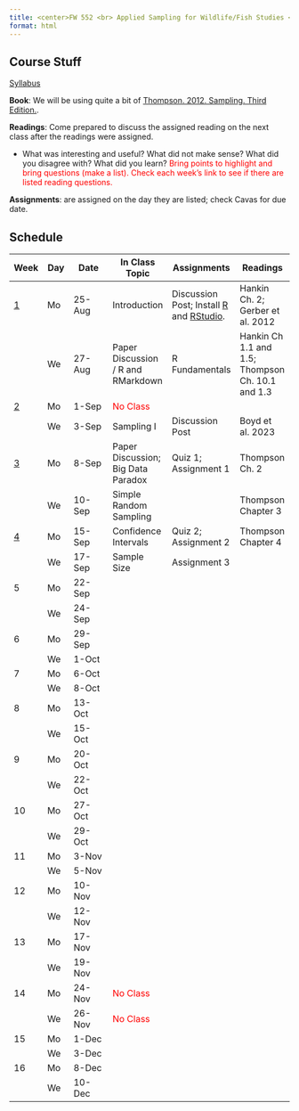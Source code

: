 ```yaml
---
title: <center>FW 552 <br> Applied Sampling for Wildlife/Fish Studies <br> (Fall 2025)</center>
format: html
---
```

## Course Stuff

```{=html}
<title>Schedule</title>
<style type="text/css">

code.r{
  font-size: 30px;
}
</style>

<a href="/FW552/Syllabus.qmd">Syllabus</a></p>
```

**Book**: We will be using quite a bit of [Thompson. 2012. Sampling. Third Edition.](Sampling - 2012 - Thompson.pdf).

**Readings**: Come prepared to discuss the assigned reading on the next class after the readings were assigned. 

- What was interesting and useful? What did not make sense? What did you disagree with? What did you learn? <span style="color:red">Bring points to highlight and bring questions (make a list). Check each week's link to see if there are listed reading questions.</span>

**Assignments**: are assigned on the day they are listed; check Cavas for due date.



  

## Schedule 

Week                                |	Day|	Date     | 	In Class Topic                         | Assignments           |	   Readings                                                
-                                   | -- | -----     |----                  | ----  |----                                  
<a href="/FW552/week1.qmd">1</a>    | Mo | 25-Aug	   | Introduction                            | Discussion Post; Install [R](https://www.r-project.org/) and [RStudio](https://posit.co/download/rstudio-desktop/). |  Hankin Ch. 2; Gerber et al. 2012                    
&nbsp;                              |	We | 27-Aug	   | Paper Discussion / R and RMarkdown      | R Fundamentals        | Hankin Ch 1.1 and 1.5; Thompson Ch. 10.1 and 1.3
<a href="/FW552/week2.qmd">2</a>    |	Mo | 1-Sep	   | <span style="color:red">No Class</span> |                       |                        
&nbsp;                              | We | 3-Sep	   | Sampling I                              | Discussion Post       | Boyd et al. 2023 
<a href="/FW552/week3.qmd">3</a>    |	Mo | 8-Sep	   | Paper Discussion; Big Data Paradox      | Quiz 1; Assignment 1  | Thompson Ch. 2        
&nbsp;                              |	We | 10-Sep	   | Simple Random Sampling                  |                       | Thompson Chapter 3             
<a href="/FW552/week4.qmd">4</a>    |	Mo | 15-Sep	   | Confidence Intervals                    | Quiz 2; Assignment 2  | Thompson Chapter 4           
&nbsp;                              |	We | 17-Sep	   | Sample Size                             | Assignment 3          |                          
5                                   |	Mo | 22-Sep	   |                                         |                       |                       
&nbsp;                              |	We | 24-Sep	   |                                         |                   |                                  
6                                   |	Mo | 29-Sep	   |                                         |                   |                                   
&nbsp;                              |	We | 1-Oct	   |                                         |                   |                                    
7                                   |	Mo | 6-Oct	   |                                         |                   |                                  
&nbsp;                              |	We | 8-Oct	   |                                         |                   |                                   
8                                   |	Mo | 13-Oct   |                                         |                   |                                     
&nbsp;                              |	We | 15-Oct	   |                                         |                   |                          
9                                   |	Mo | 20-Oct	   |                                         |                   |                                    
&nbsp;                              |	We | 22-Oct	   |                                         |                   |                          
10                                  | Mo | 27-Oct    |                                         |                   |                                    
&nbsp;                              | We | 29-Oct	   |                                         |                   |                          
11                                  | Mo | 3-Nov	   |                                         |                   |                                     
&nbsp;                              | We | 5-Nov	   |                                         |                   |                                  
12                                  | Mo | 10-Nov	   |                                         |                   |                                     
&nbsp;                              | We | 12-Nov	   |                                         |                   |                                     
13                                  | Mo | 17-Nov	   |                                         |                   |                                    
&nbsp;                              | We | 19-Nov	   |                                         |                   |                                    
14                                  | Mo | 24-Nov	   | <span style="color:red">No Class</span> |                   |                                    
&nbsp;                              | We | 26-Nov	   | <span style="color:red">No Class</span> |                   |                                    
15                                  | Mo | 1-Dec	   |                                         |                   |                                    
&nbsp;                              | We | 3-Dec	   |                                         |                   |                                    
16                                  | Mo | 8-Dec	   |                                         |                   |                                     
&nbsp;                              | We | 10-Dec	   |                                         |                   |                                     
